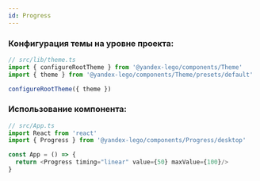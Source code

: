 ```yaml
---
id: Progress
---
```


### Конфигурация темы на уровне проекта:

```ts
// src/lib/theme.ts
import { configureRootTheme } from '@yandex-lego/components/Theme'
import { theme } from '@yandex-lego/components/Theme/presets/default'

configureRootTheme({ theme })
```

### Использование компонента:

```ts
// src/App.ts
import React from 'react'
import { Progress } from '@yandex-lego/components/Progress/desktop'

const App = () => {
  return <Progress timing="linear" value={50} maxValue={100}/>
}
```
